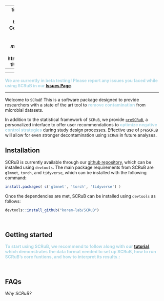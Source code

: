 
---
title: 'SCRuB: Source-tracking for Contamination Removal <br> &emsp;&emsp;&emsp;&emsp; in *micro*Biomes'
output: 
    html_document:
       theme: darkly
---
<style>
    body { background-color: #162138;
            text-color: whitesmoke}
</style>
<img src='Images/SCRuB_logo.png' align="right" height="300" />


</center>

--------------------------

**<span style="color:lightblue">We are currently in beta testing! Please report any issues you faced while using SCRuB in our [Issues Page](https://github.com/korem-lab/SCRuB/issues).</span>**

--------------------------

Welcome to `SCRuB`! This is a software package designed to provide researchers with a state of the art tool to **<span style="color:lightblue">remove contamination** from microbial datasets.  <br>

In addition to the statistical framework of `SCRuB`, we provide [`preSCRuB`](prescrub_intro.html), a personalized interface to offer user recommendations to **<span style="color:lightblue">optimize negative control strategies** during study design processes. Effective use of `preSCRuB` will allow for even stronger decontamination using `SCRuB` in future analyses.  

## Installation

SCRuB is currently available through our [github repository](https://github.com/korem-lab/SCRuB/]), which can be installed using `devtools`. The main package requirements from SCRuB are `glmnet`, `torch`, and `tidyverse`, which can be installed with the following command:

```r
install.packages( c('glmnet', 'torch', 'tidyverse') )
```

Once the dependencies are met, SCRuB can be installed using `devtools` as follows:
```r
devtools::install_github("korem-lab/SCRuB")
```

&nbsp;

## Getting started

**<span style="color:lightblue">To start using SCRuB, we recommend to follow along with our [tutorial](tutorial.html), which demonstrates the data format needed to set up SCRuB, how to run SCRuB's core funtions, and how to interpret its results.:</span>** 

&nbsp;

## FAQs
*Why SCRuB?*


&nbsp;

